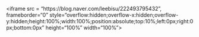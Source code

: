 <iframe src = "https://blog.naver.com/leebisu/222493795432", frameborder="0" style="overflow:hidden;overflow-x:hidden;overflow-y:hidden;height:100%;width:100%;position:absolute;top:10%;left:0px;right:0px;bottom:0px" height="100%" width="100%"></iframe>
